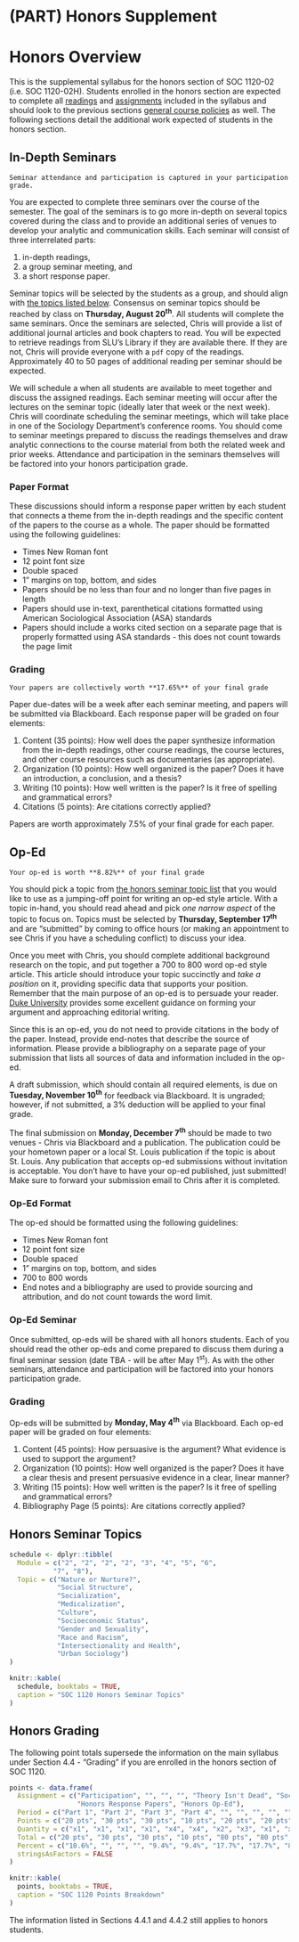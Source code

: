 # (PART) Honors Supplement {-}

# Honors Overview

This is the supplemental syllabus for the honors section of SOC 1120-02 (i.e. SOC 1120-02H). Students enrolled in the honors section are expected to complete all [readings](/lecture-schedule.html) and [assignments](/assignments-and-grading.html) included in the syllabus and should look to the previous sections [general course policies](/course-policies.html) as well. The following sections detail the additional work expected of students in the honors section.

## In-Depth Seminars

```block
Seminar attendance and participation is captured in your participation grade.
```

You are expected to complete three seminars over the course of the semester. The goal of the seminars is to go more in-depth on several topics covered during the class and to provide an additional series of venues to develop your analytic and communication skills. Each seminar will consist of three interrelated parts:

1.  in-depth readings,
2.  a group seminar meeting, and
3.  a short response paper.

Seminar topics will be selected by the students as a group, and should align with [the topics listed below](/honors-seminar-topics.html). Consensus on seminar topics should be reached by class on **Thursday, August 20^th^**. All students will complete the same seminars. Once the seminars are selected, Chris will provide a list of additional journal articles and book chapters to read. You will be expected to retrieve readings from SLU's Library if they are available there. If they are not, Chris will provide everyone with a `pdf` copy of the readings. Approximately 40 to 50 pages of additional reading per seminar should be expected.

We will schedule a when all students are available to meet together and discuss the assigned readings. Each seminar meeting will occur after the lectures on the seminar topic (ideally later that week or the next week). Chris will coordinate scheduling the seminar meetings, which will take place in one of the Sociology Department's conference rooms. You should come to seminar meetings prepared to discuss the readings themselves and draw analytic connections to the course material from both the related week and prior weeks. Attendance and participation in the seminars themselves will be factored into your honors participation grade.

### Paper Format

These discussions should inform a response paper written by each student that connects a theme from the in-depth readings and the specific content of the papers to the course as a whole. The paper should be formatted using the following guidelines:

* Times New Roman font
* 12 point font size
* Double spaced
* 1" margins on top, bottom, and sides
* Papers should be no less than four and no longer than five pages in length
* Papers should use in-text, parenthetical citations formatted using American Sociological Association (ASA) standards
* Papers should include a works cited section on a separate page that is properly formatted using ASA standards - this does not count towards the page limit

### Grading

```block
Your papers are collectively worth **17.65%** of your final grade
```

Paper due-dates will be a week after each seminar meeting, and papers will be submitted via Blackboard. Each response paper will be graded on four elements:

1.  Content (35 points): How well does the paper synthesize information from the in-depth readings, other course readings, the course lectures, and other course resources such as documentaries (as appropriate).
2.  Organization (10 points): How well organized is the paper? Does it have an introduction, a conclusion, and a thesis?
3.  Writing (10 points): How well written is the paper? Is it free of spelling and grammatical errors?
4.  Citations (5 points): Are citations correctly applied?

Papers are worth approximately 7.5% of your final grade for each paper.

## Op-Ed

```block
Your op-ed is worth **8.82%** of your final grade
```

You should pick a topic from [the honors seminar topic list](/honors-seminar-topics.html) that you would like to use as a jumping-off point for writing an op-ed style article. With a topic in-hand, you should read ahead and pick *one narrow aspect* of the topic to focus on. Topics must be selected by **Thursday, September 17^th^** and are "submitted" by coming to office hours (or making an appointment to see Chris if you have a scheduling conflict) to discuss your idea.

Once you meet with Chris, you should complete additional background research on the topic, and put together a 700 to 800 word op-ed style article. This article should introduce your topic succinctly and *take a position* on it, providing specific data that supports your position. Remember that the main purpose of an op-ed is to persuade your reader. [Duke University](https://styleguide.duke.edu/toolkits/writing-media/how-to-write-an-op-ed-article/) provides some excellent guidance on forming your argument and approaching editorial writing.

Since this is an op-ed, you do not need to provide citations in the body of the paper. Instead, provide end-notes that describe the source of information. Please provide a bibliography on a separate page of your submission that lists all sources of data and information included in the op-ed.

A draft submission, which should contain all required elements, is due on **Tuesday, November 10^th^** for feedback via Blackboard. It is ungraded; however, if not submitted, a 3% deduction will be applied to your final grade.

The final submission on **Monday, December 7^th^** should be made to two venues - Chris via Blackboard and a publication. The publication could be your hometown paper or a local St. Louis publication if the topic is about St. Louis. Any publication that accepts op-ed submissions without invitation is acceptable. You don't have to have your op-ed published, just submitted! Make sure to forward your submission email to Chris after it is completed.

### Op-Ed Format

The op-ed should be formatted using the following guidelines:

* Times New Roman font
* 12 point font size
* Double spaced
* 1" margins on top, bottom, and sides
* 700 to 800 words
* End notes and a bibliography are used to provide sourcing and attribution, and do not count towards the word limit.

### Op-Ed Seminar
Once submitted, op-eds will be shared with all honors students. Each of you should read the other op-eds and come prepared to discuss them during a final seminar session (date TBA - will be after May 1^st^). As with the other seminars, attendance and participation will be factored into your honors participation grade.

### Grading 
Op-eds will be submitted by **Monday, May 4^th^** via Blackboard. Each op-ed paper will be graded on four elements:

1.  Content (45 points): How persuasive is the argument? What evidence is used to support the argument?
2.  Organization (10 points): How well organized is the paper? Does it
    have a clear thesis and present persuasive evidence in a clear, linear manner?
3.  Writing (15 points): How well written is the paper? Is it free of
    spelling and grammatical errors?
4.  Bibliography Page (5 points): Are citations correctly applied?

## Honors Seminar Topics

```r
schedule <- dplyr::tibble(
  Module = c("2", "2", "2", "2", "3", "4", "5", "6", 
           "7", "8"),
  Topic = c("Nature or Nurture?", 
            "Social Structure", 
            "Socialization", 
            "Medicalization", 
            "Culture",
            "Socioeconomic Status", 
            "Gender and Sexuality", 
            "Race and Racism", 
            "Intersectionality and Health", 
            "Urban Sociology")
)

knitr::kable(
  schedule, booktabs = TRUE,
  caption = "SOC 1120 Honors Seminar Topics"
)
```

## Honors Grading

The following point totals supersede the information on the main syllabus under Section 4.4 - "Grading" if you are enrolled in the honors section of SOC 1120.

```r
points <- data.frame(
  Assignment = c("Participation", "", "", "", "Theory Isn't Dead", "Sociological Experiences", "QHQs", "Quizzes", "Final Project",
                 "Honors Response Papers", "Honors Op-Ed"),
  Period = c("Part 1", "Part 2", "Part 3", "Part 4", "", "", "", "", "", "", ""),
  Points = c("20 pts", "30 pts", "30 pts", "10 pts", "20 pts", "20 pts", "75 pts", "50 pts", "75 pts", "50 pts", "75 pts"),
  Quantity = c("x1", "x1", "x1", "x1", "x4", "x4", "x2", "x3", "x1", "x3", "x1"),
  Total = c("20 pts", "30 pts", "30 pts", "10 pts", "80 pts", "80 pts", "150 pts", "150 pts", "75 pts", "150 pts", "75 pts"),
  Percent = c("10.6%", "", "", "", "9.4%", "9.4%", "17.7%", "17.7%", "8.8%", "17.7%", "8.8%"),
  stringsAsFactors = FALSE
)

knitr::kable(
  points, booktabs = TRUE,
  caption = "SOC 1120 Points Breakdown"
)
```

The information listed in Sections 4.4.1 and 4.4.2 still applies to honors students.
